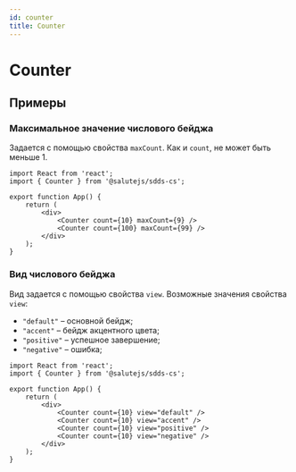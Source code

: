 ```yaml
---
id: counter
title: Counter
---
```



# Counter
<Description name="Counter" />
<PropsTable name="Counter"  exclude={['css']} />

## Примеры

### Максимальное значение числового бейджа
Задается с помощью свойства `maxCount`. Как и `count`, не может быть меньше 1.

```tsx live 
import React from 'react';
import { Counter } from '@salutejs/sdds-cs';

export function App() {
    return (
        <div>
            <Counter count={10} maxCount={9} />
            <Counter count={100} maxCount={99} />
        </div>
    );
}
```

### Вид числового бейджа
Вид задается с помощью свойства `view`. Возможные значения свойства `view`:

+ `"default"` – основной бейдж;
+ `"accent"` – бейдж акцентного цвета;
+ `"positive"` – успешное завершение;
+ `"negative"` – ошибка;

```tsx live 
import React from 'react';
import { Counter } from '@salutejs/sdds-cs';

export function App() {
    return (
        <div>
            <Counter count={10} view="default" />
            <Counter count={10} view="accent" />
            <Counter count={10} view="positive" />
            <Counter count={10} view="negative" />
        </div>
    );
}
```
